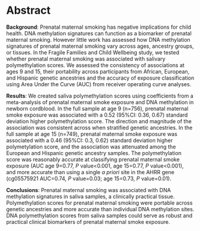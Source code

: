 # Abstract

**Background**: Prenatal maternal smoking has negative implications for child health.  DNA methylation signatures  can function as a biomarker of prenatal maternal smoking. However little work has assessed how DNA methylation signatures of prenatal maternal smoking vary across ages, ancestry groups, or tissues. In the Fragile Families and Child Wellbeing study, we tested whether prenatal maternal smoking was associated with salivary polymethylation scores. We assessed the consistency of associations at ages 9 and 15, their portability across  participants from African, European, and Hispanic genetic ancestries and the accuracy of exposure classification using Area Under the Curve (AUC) from receiver operating curve analyses.

**Results**: We created saliva polymethylation scores using coefficients from a meta-analysis of prenatal maternal smoke exposure and DNA methylation in newborn cordblood. In the full sample at age 9 (n=756), prenatal maternal smoke exposure was associated with a 0.52 (95%CI: 0.36, 0.67) standard deviation higher polymethylation score. The direction and magnitude of the association was consistent across when stratified genetic ancestries. In the full sample at age 15 (n=749), prenatal maternal smoke exposure was associated with a 0.46 (95%CI: 0.3, 0.62) standard deviation higher polymetylation score, and the association was attenuated among the European and Hispanic genetic ancestry samples. The polymethylation score was reasonably accurate  at classifying prenatal maternal smoke exposure (AUC age 9=0.77, *P* value<0.001, age 15=0.77, *P* value<0.001), and more accurate than using a single *a priori* site in the AHRR gene (cg05575921 AUC=0.74, *P* value=0.03; age 15=0.73, *P* value=0.01). 

**Conclusions**: Prenatal maternal smoking was associated with DNA methylation signatures in saliva samples, a clinically practical tissue. Polymethylation scores for prenatal maternal smoking were portable across genetic ancestries and more accurate than individual DNA methylation sites. DNA polymethylation scores from saliva samples could serve as robust and practical clinical biomarkers of prenatal maternal smoke exposure. 
